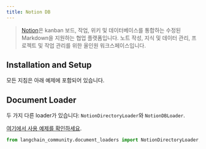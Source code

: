 ```yaml
---
title: Notion DB
---
```


>[Notion](https://www.notion.so/)은 kanban 보드, 작업, 위키 및 데이터베이스를 통합하는 수정된 Markdown을 지원하는 협업 플랫폼입니다. 노트 작성, 지식 및 데이터 관리, 프로젝트 및 작업 관리를 위한 올인원 워크스페이스입니다.

## Installation and Setup

모든 지침은 아래 예제에 포함되어 있습니다.

## Document Loader

두 가지 다른 loader가 있습니다: `NotionDirectoryLoader`와 `NotionDBLoader`.

[여기에서 사용 예제를 확인하세요](/oss/integrations/document_loaders/notion).


```python
from langchain_community.document_loaders import NotionDirectoryLoader, NotionDBLoader
```